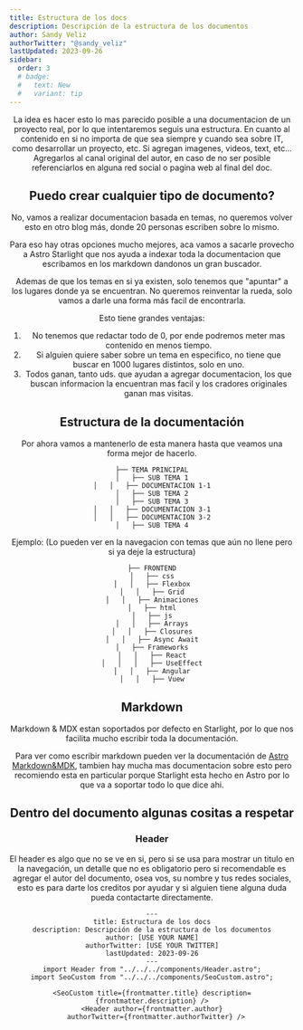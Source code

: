 ```yaml
---
title: Estructura de los docs
description: Descripción de la estructura de los documentos
author: Sandy Veliz
authorTwitter: "@sandy_veliz"
lastUpdated: 2023-09-26
sidebar:
  order: 3
  # badge:
  #   text: New
  #   variant: tip
---
```


<Header
  author={frontmatter.author}
  authorTwitter={frontmatter.authorTwitter}
  title={frontmatter.title}
  description={frontmatter.description}
/>

La idea es hacer esto lo mas parecido posible a una documentacion de un proyecto real, por lo que intentaremos seguis una estructura.
En cuanto al contenido en si no importa de que sea siempre y cuando sea sobre IT, como desarrollar un proyecto, etc.
Si agregan imagenes, videos, text, etc... Agregarlos al canal original del autor, en caso de no ser posible referenciarlos en alguna red social o pagina web al final del doc.

## Puedo crear cualquier tipo de documento?

No, vamos a realizar documentacion basada en temas, no queremos volver esto en otro blog más, donde 20 personas escriben sobre lo mismo.

Para eso hay otras opciones mucho mejores, aca vamos a sacarle provecho a Astro Starlight que nos ayuda a indexar toda la documentacion que escribamos en los markdown dandonos un gran buscador.

Ademas de que los temas en si ya existen, solo tenemos que "apuntar" a los lugares donde ya se encuentran. No queremos reinventar la rueda, solo vamos a darle una forma más facil de encontrarla.

Esto tiene grandes ventajas:
1. No tenemos que redactar todo de 0, por ende podremos meter mas contenido en menos tiempo.
2. Si alguien quiere saber sobre un tema en especifico, no tiene que buscar en 1000 lugares distintos, solo en uno.
3. Todos ganan, tanto uds. que ayudan a agregar documentacion, los que buscan informacion la encuentran mas facil y los cradores originales ganan mas visitas.

## Estructura de la documentación

Por ahora vamos a mantenerlo de esta manera hasta que veamos una forma mejor de hacerlo.

```
├── TEMA PRINCIPAL
│   ├── SUB TEMA 1
│   │   ├── DOCUMENTACION 1-1
│   ├── SUB TEMA 2
│   ├── SUB TEMA 3
│   │   ├── DOCUMENTACION 3-1
│   │   ├── DOCUMENTACION 3-2
│   ├── SUB TEMA 4
```

Ejemplo: (Lo pueden ver en la navegacion con temas que aún no llene pero si ya deje la estructura)

```
├── FRONTEND
│   ├── css
│   │   ├── Flexbox
│   │   ├── Grid
│   │   ├── Animaciones
│   ├── html
│   ├── js
│   │   ├── Arrays
│   │   ├── Closures
│   │   ├── Async Await
│   ├── Frameworks
│   │   ├── React
│   │   │   ├── UseEffect
│   │   ├── Angular
│   │   ├── Vuew
```

## Markdown

Markdown & MDX estan soportados por defecto en Starlight, por lo que nos facilita mucho escribir toda la documentación.

Para ver como escribir markdown pueden ver la documentación de [Astro Markdown&MDK](https://docs.astro.build/en/guides/markdown-content/#overview), tambien hay mucha mas documentacion sobre esto
pero recomiendo esta en particular porque Starlight esta hecho en Astro por lo que va a soportar todo lo que dice ahi.


## Dentro del documento algunas cositas a respetar

### Header
El header es algo que no se ve en si, pero si se usa para mostrar un titulo en la navegación, un detalle que no es obligatorio pero si recomendable es agregar el autor del documento,
osea vos, su nombre y tus redes sociales, esto es para darte los creditos por ayudar y si alguien tiene alguna duda pueda contactarte directamente.

```
---
title: Estructura de los docs
description: Descripción de la estructura de los documentos
author: [USE YOUR NAME]
authorTwitter: [USE YOUR TWITTER]
lastUpdated: 2023-09-26
---
import Header from "../../../components/Header.astro";
import SeoCustom from "../../../components/SeoCustom.astro";

<SeoCustom title={frontmatter.title} description={frontmatter.description} />
<Header author={frontmatter.author}
  authorTwitter={frontmatter.authorTwitter} />
```